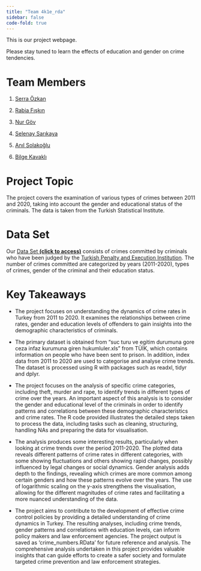 ```yaml
---
title: "Team 4k1e_rda"
sidebar: false 
code-fold: true
---
```


This is our project webpage.

Please stay tuned to learn the effects of education and gender on crime tendencies.

# Team Members

1.  [Serra Özkan](https://emu-hacettepe-analytics.github.io/emu430-fall2023-serraozkan-ini/)

2.  [Rabia Fışkın](https://emu-hacettepe-analytics.github.io/emu430-fall2023-DevFiskin/)

3.  [Nur Göv](https://emu-hacettepe-analytics.github.io/emu430-fall2023-nurgov/)

4.  [Selenay Sarıkaya](https://emu-hacettepe-analytics.github.io/emu430-fall2023-selenaysrky/)

5.  [Anıl Solakoğlu](https://emu-hacettepe-analytics.github.io/emu430-fall2023-AnilSolakoglu/)

6.  [Bilge Kavaklı](https://emu-hacettepe-analytics.github.io/emu430-fall2023-bilgekavakli/)

# Project Topic

The project covers the examination of various types of crimes between 2011 and 2020, taking into account the gender and educational status of the criminals. The data is taken from the Turkish Statistical Institute.

# Data Set

Our [Data Set **(click to access)**](data/suc%20turu%20ve%20egitim%20durumuna%20gore%20ceza%20infaz%20kurumuna%20giren%20hukumluler.xls) consists of crimes committed by criminals who have been judged by the [Turkish Penalty and Execution Institution](https://data.tuik.gov.tr/Bulten/Index?p=Ceza-Infaz-Kurumu-Istatistikleri-2020-37202). The number of crimes committed are categorized by years (2011-2020), types of crimes, gender of the criminal and their education status.

# Key Takeaways

-   The project focuses on understanding the dynamics of crime rates in Turkey from 2011 to 2020. It examines the relationships between crime rates, gender and education levels of offenders to gain insights into the demographic characteristics of criminals.

-   The primary dataset is obtained from "suc turu ve egitim durumuna gore ceza infaz kurumuna giren hukumluler.xls" from TÜİK, which contains information on people who have been sent to prison. In addition, index data from 2011 to 2020 are used to categorise and analyse crime trends. The dataset is processed using R with packages such as readxl, tidyr and dplyr.

-   The project focuses on the analysis of specific crime categories, including theft, murder and rape, to identify trends in different types of crime over the years. An important aspect of this analysis is to consider the gender and educational level of the criminals in order to identify patterns and correlations between these demographic characteristics and crime rates. The R code provided illustrates the detailed steps taken to process the data, including tasks such as cleaning, structuring, handling NAs and preparing the data for visualisation.

-   The analysis produces some interesting results, particularly when looking at crime trends over the period 2011-2020. The plotted data reveals different patterns of crime rates in different categories, with some showing fluctuations and others showing rapid changes, possibly influenced by legal changes or social dynamics. Gender analysis adds depth to the findings, revealing which crimes are more common among certain genders and how these patterns evolve over the years. The use of logarithmic scaling on the y-axis strengthens the visualisation, allowing for the different magnitudes of crime rates and facilitating a more nuanced understanding of the data.

-   The project aims to contribute to the development of effective crime control policies by providing a detailed understanding of crime dynamics in Turkey. The resulting analyses, including crime trends, gender patterns and correlations with education levels, can inform policy makers and law enforcement agencies. The project output is saved as 'crime_numbers.RData' for future reference and analysis. The comprehensive analysis undertaken in this project provides valuable insights that can guide efforts to create a safer society and formulate targeted crime prevention and law enforcement strategies.

